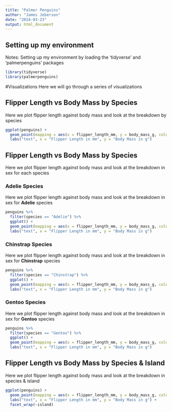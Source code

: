 ---
title: "Palmer Penguins"
author: "James Jeberson"
date: "2024-03-23"
output: html_document
---

## Setting up my environment
Notes: Setting up my environment by loading the 'tidyverse' and 'palmerpenguins' packages

```{r loading packages, message=FALSE}
library(tidyverse)
library(palmerpenguins)
```

#Visualizations
Here we will go through a series of visualizations

## Flipper Length vs Body Mass by Species
Here we plot flipper length against body mass and look at the breakdown by species

```{r warning=FALSE}
ggplot(penguins) +
  geom_point(mapping = aes(x = flipper_length_mm, y = body_mass_g, color = species, shape = species)) +
  labs("text", x = "Flipper Length in mm", y = "Body Mass in g")
```

## Flipper Length vs Body Mass by Species
Here we plot flipper length against body mass and look at the breakdown in sex for each species

### Adelie Species
Here we plot flipper length against body mass and look at the breakdown in sex for **Adelie** species

```{r warning=FALSE}
penguins %>% 
  filter(species == "Adelie") %>% 
  ggplot() + 
  geom_point(mapping = aes(x = flipper_length_mm, y = body_mass_g, color = sex, shape = sex)) +
  labs("text", x = "Flipper Length in mm", y = "Body Mass in g")
```

### Chinstrap Species
Here we plot flipper length against body mass and look at the breakdown in sex for **Chinstrap** species

```{r warning=FALSE}
penguins %>% 
  filter(species == "Chinstrap") %>% 
  ggplot() + 
  geom_point(mapping = aes(x = flipper_length_mm, y = body_mass_g, color = sex, shape = sex)) +
  labs("text", x = "Flipper Length in mm", y = "Body Mass in g")
```

### Gentoo Species
Here we plot flipper length against body mass and look at the breakdown in sex for **Gentoo** species

```{r warning=FALSE}
penguins %>% 
  filter(species == "Gentoo") %>% 
  ggplot() + 
  geom_point(mapping = aes(x = flipper_length_mm, y = body_mass_g, color = sex, shape = sex)) +
  labs("text", x = "Flipper Length in mm", y = "Body Mass in g")
```

## Flipper Length vs Body Mass by Species & Island
Here we plot flipper length against body mass and look at the breakdown in species & island

```{r warning=FALSE}
ggplot(penguins) +
  geom_point(mapping = aes(x = flipper_length_mm, y = body_mass_g, color = species, shape = species)) +
  labs("text", x = "Flipper Length in mm", y = "Body Mass in g") +
  facet_wrap(~island)
```
